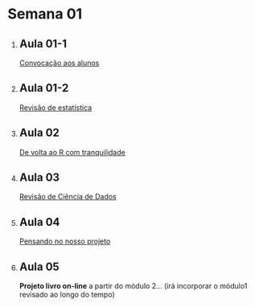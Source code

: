 # Semana 01 {.unnumbered}

1.  

    ## Aula 01-1

    [Convocação aos alunos](https://www.youtube.com/watch?v=el9Jd8vErcI "começando")

2.  

    ## Aula 01-2

    [Revisão de estatística](https://www.youtube.com/watch?v=m3Cf4IqNovc "revisando")

3.  

    ## Aula 02

    [De volta ao R com tranquilidade](https://www.youtube.com/watch?v=n7ooofzPDL8 "tranquilão")

4.  

    ## Aula 03

    [Revisão de Ciência de Dados](https://www.youtube.com/watch?v=emjVIu_ZITc "ciência de dados")

5.  

    ## Aula 04

    [Pensando no nosso projeto](https://www.youtube.com/watch?v=k997WIbwo4o&t=5s "idealização")

6.  

    ## Aula 05

    **Projeto livro on-line** a partir do módulo 2... (irá incorporar o módulo1 revisado ao longo do tempo)
